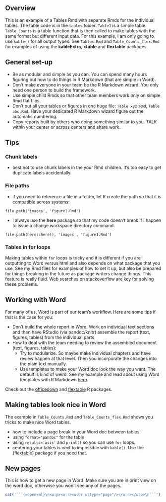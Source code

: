 <!-- Chapter 1 -->

## Overview

This is an example of a Tables Rmd with separate Rmds for the individual tables. The table code is in the `tables` folder. `Table1` is a simple table. `Table_Counts` is a table function that is then called to make tables with the same format but different input data. For this example, I am only going to use `kable()` for all output types. See `Tables.Rmd` and `Table_Counts_flex.Rmd` for examples of using the **kableExtra**, **xtable** and **flextable** packages. 

## General set-up

* Be as modular and simple as you can. You can spend many hours figuring out how to do things in R Markdown (that are simple in Word).
* Don't make everyone in your team be the R Markdown wizard. You only need one person to build the framework.
* Use simple child Rmds so that other team members work only on simple Rmd flat files.
* Don't put all your tables or figures in one huge file: `Table xyz.Rmd`, `Table abc.Rmd`. Have your dedicated R Markdown wizard figure out the automatic numbering.
* Copy reports built by others who doing something similar to you. TALK within your center or across centers and share work.

## Tips

### Chunk labels

* best not to use chunk labels in the your Rmd children. It's too easy to get duplicate labels accidentally.

### File paths

* if you need to reference a file in a folder, let R create the path so that it is compatible across systems:
```
file.path('images', 'figure1.Rmd')
```
* I always use the **here** package so that my code doesn't break if I happen to issue a change workspace directory command.
```
file.path(here::here(), 'images', 'figure1.Rmd')
```

### Tables in for loops

Making tables within `for` loops is tricky and it is different if you are outputting to Word versus html and also depends on what package that you use. See my Rmd files for examples of how to set it up, but also be prepared for things breaking in the future as package writers change things. This feature is really fluid. Web searches on stackoverflow are key for solving these problems.

## Working with Word

For many of us, Word is part of our team's workflow. Here are some tips if that is the case for you:

* Don't build the whole report in Word. Work on individual text sections and then have RStudio (via pandoc/knitr) assemble the report (text, figures, tables) from the individual parts.
* How to deal with the team needing to review the assembled document (text, figures, tables):
  * Try to modularize. So maybe make individual chapters and have review happen at that level. Then you incorporate the changes into the plain text manually.
  * Use templates to make your Word doc look the way you want. The default is kind of weird. See my example and read about using Word templates with R Markdown [here](https://bookdown.org/yihui/rmarkdown-cookbook/word-template.html).
  
Check out the [officedown]( https://CRAN.R-project.org/package=officedown) and [flextable](https://CRAN.R-project.org/package=flextable) R packages.

## Making tables look nice in Word

The example in `Table_Counts.Rmd` and `Table_Counts_flex.Rmd` shows you tricks to make nice Word tables.

* how to include a page break in your Word doc between tables. 
* using `format="pandoc"` for the table
* using `results='asis'` and `print()` so you can use `for` loops.
* centering your tables is next to impossible with `kable()`. Use the {[flextable](https://ardata-fr.github.io/flextable-book/)} package if you need that.

## New pages

This is how to get a new page in Word. Make sure you are in print view on the word doc, otherwise you won't see any of the pages.

```r
cat('```{=openxml}\n<w:p><w:r><w:br w:type="page"/></w:r></w:p>\n```')
```

